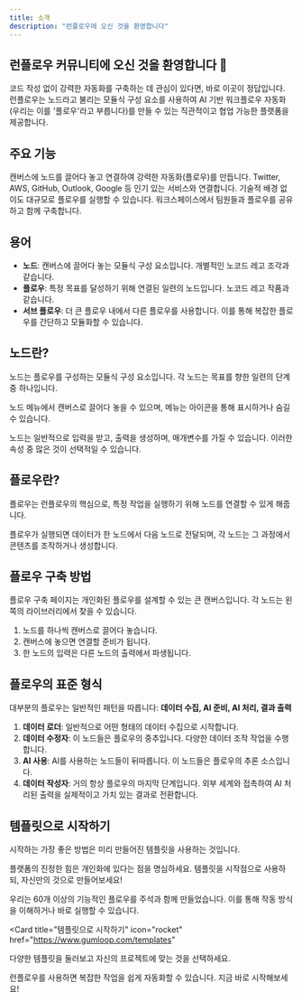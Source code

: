 ```yaml
---
title: 소개
description: "런플로우에 오신 것을 환영합니다"
---
```


## 런플로우 커뮤니티에 오신 것을 환영합니다 👋

코드 작성 없이 강력한 자동화를 구축하는 데 관심이 있다면, 바로 이곳이 정답입니다. 런플로우는 노드라고 불리는 모듈식 구성 요소를 사용하여 AI 기반 워크플로우 자동화(우리는 이를 '플로우'라고 부릅니다)를 만들 수 있는 직관적이고 협업 가능한 플랫폼을 제공합니다.

## 주요 기능

<CardGroup cols={2}>
  <Card title="자동화 구축" icon="puzzle-piece">
    캔버스에 노드를 끌어다 놓고 연결하여 강력한 자동화(플로우)를 만듭니다.
  </Card>
  <Card title="통합" icon="plug">
    Twitter, AWS, GitHub, Outlook, Google 등 인기 있는 서비스와 연결합니다.
  </Card>
  <Card title="확장 가능한 인프라" icon="server">
    기술적 배경 없이도 대규모로 플로우를 실행할 수 있습니다.
  </Card>
  <Card title="팀 협업" icon="users">
    워크스페이스에서 팀원들과 플로우를 공유하고 함께 구축합니다.
  </Card>
</CardGroup>

## 용어

- **노드**: 캔버스에 끌어다 놓는 모듈식 구성 요소입니다. 개별적인 노코드 레고 조각과 같습니다.
- **플로우**: 특정 목표를 달성하기 위해 연결된 일련의 노드입니다. 노코드 레고 작품과 같습니다.
- **서브 플로우**: 더 큰 플로우 내에서 다른 플로우를 사용합니다. 이를 통해 복잡한 플로우를 간단하고 모듈화할 수 있습니다.

## 노드란?

노드는 플로우를 구성하는 모듈식 구성 요소입니다. 각 노드는 목표를 향한 일련의 단계 중 하나입니다.

노드 메뉴에서 캔버스로 끌어다 놓을 수 있으며, 메뉴는 아이콘을 통해 표시하거나 숨길 수 있습니다.

노드는 일반적으로 입력을 받고, 출력을 생성하며, 매개변수를 가질 수 있습니다. 이러한 속성 중 많은 것이 선택적일 수 있습니다.

## 플로우란?

플로우는 런플로우의 핵심으로, 특정 작업을 실행하기 위해 노드를 연결할 수 있게 해줍니다.

플로우가 실행되면 데이터가 한 노드에서 다음 노드로 전달되며, 각 노드는 그 과정에서 콘텐츠를 조작하거나 생성합니다.

## 플로우 구축 방법

플로우 구축 페이지는 개인화된 플로우를 설계할 수 있는 큰 캔버스입니다. 각 노드는 왼쪽의 라이브러리에서 찾을 수 있습니다.

1. 노드를 하나씩 캔버스로 끌어다 놓습니다.
2. 캔버스에 놓으면 연결할 준비가 됩니다.
3. 한 노드의 입력은 다른 노드의 출력에서 파생됩니다.

## 플로우의 표준 형식

대부분의 플로우는 일반적인 패턴을 따릅니다: **데이터 수집, AI 준비, AI 처리, 결과 출력**

1. **데이터 로더**: 일반적으로 어떤 형태의 데이터 수집으로 시작합니다.
2. **데이터 수정자**: 이 노드들은 플로우의 중추입니다. 다양한 데이터 조작 작업을 수행합니다.
3. **AI 사용**: AI를 사용하는 노드들이 뒤따릅니다. 이 노드들은 플로우의 추론 소스입니다.
4. **데이터 작성자**: 거의 항상 플로우의 마지막 단계입니다. 외부 세계와 접촉하여 AI 처리된 출력을 실제적이고 가치 있는 결과로 전환합니다.

## 템플릿으로 시작하기

시작하는 가장 좋은 방법은 미리 만들어진 템플릿을 사용하는 것입니다.

플랫폼의 진정한 힘은 개인화에 있다는 점을 명심하세요. 템플릿을 시작점으로 사용하되, 자신만의 것으로 만들어보세요!

우리는 60개 이상의 기능적인 플로우를 주석과 함께 만들었습니다. 이를 통해 작동 방식을 이해하거나 바로 실행할 수 있습니다.

<Card
  title="템플릿으로 시작하기"
  icon="rocket"
  href="https://www.gumloop.com/templates"
>
  다양한 템플릿을 둘러보고 자신의 프로젝트에 맞는 것을 선택하세요.
</Card>

<Info>
  런플로우를 사용하면 복잡한 작업을 쉽게 자동화할 수 있습니다. 지금 바로
  시작해보세요!
</Info>
